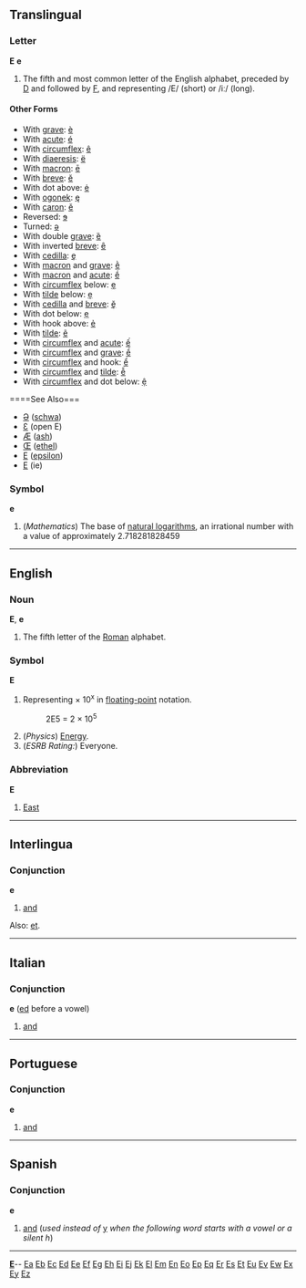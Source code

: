 ==Translingual==
===Letter===
'''E''' '''e'''

#The fifth and most common letter of the English alphabet, preceded by [[D]] and followed by [[F]], and representing /E/ (short) or /iː/ (long).
====Other Forms====
*With [[grave]]: [[è]]
*With [[acute]]: [[é]]
*With [[circumflex]]: [[ê]]
*With [[diaeresis]]: [[ë]]
*With [[macron]]: [[ē]]
*With [[breve]]: [[ĕ]]
*With dot above: [[ė]]
*With [[ogonek]]: [[ę]]
*With [[caron]]: [[ě]]
*Reversed: [[ɘ]]
*Turned: [[ǝ]]
*With double [[grave]]: [[ȅ]]
*With inverted [[breve]]: [[ȇ]]
*With [[cedilla]]: [[ȩ]]
*With [[macron]] and [[grave]]: [[ḕ]]
*With [[macron]] and [[acute]]: [[ḗ]]
*With [[circumflex]] below: [[ḙ]]
*With [[tilde]] below: [[ḛ]]
*With [[cedilla]] and [[breve]]: [[ḝ]]
*With dot below: [[ẹ]]
*With hook above: [[ẻ]]
*With [[tilde]]: [[ẽ]]
*With [[circumflex]] and [[acute]]: [[ế]]
*With [[circumflex]] and [[grave]]: [[ề]]
*With [[circumflex]] and hook: [[ể]]
*With [[circumflex]] and [[tilde]]: [[ễ]]
*With [[circumflex]] and dot below: [[ệ]]
====See Also===
*[[Ə]] ([[schwa]])
*[[Ɛ]] (open E)
*[[Æ]] ([[ash]])
*[[Œ]] ([[ethel]])
*[[Ε]] ([[epsilon]])
*[[Е]] (ie)
===Symbol===
'''e'''
#(''Mathematics'') The base of [[natural logarithm]]s, an irrational number with a value of approximately 2.718281828459

----
==English==
===Noun===
'''E''', '''e'''
#The fifth letter of the [[Roman]] alphabet.

===Symbol===
'''E'''
#Representing &times; 10<sup>x</sup> in [[floating-point]] notation.
#:2E5 = 2 &times; 10<sup>5</sup>
#(''Physics'') [[Energy]].
#(''ESRB Rating:'') Everyone.

===Abbreviation===
'''E'''
#[[East]]

----
==Interlingua==
===Conjunction===
'''e'''

#[[and]]

Also: [[et]].

----
==Italian==
===Conjunction===
'''e''' ([[ed]] before a vowel)

#[[and]]

----
==Portuguese==
===Conjunction===
'''e'''

#[[and]]

----
==Spanish==
===Conjunction===
'''e'''

#[[and]] (''used instead of'' [[y#Spanish|y]] ''when the following word starts with a vowel or a silent h'')

----
{{indexletters1}}  '''[http://wiktionary.org/w/wiki.phtml?title=Special:Allpages&from=E E] '''-- [http://wiktionary.org/w/wiki.phtml?title=Special:Allpages&from=Ea Ea] [http://wiktionary.org/w/wiki.phtml?title=Special:Allpages&from=Eb Eb] [http://wiktionary.org/w/wiki.phtml?title=Special:Allpages&from=Ec Ec] [http://wiktionary.org/w/wiki.phtml?title=Special:Allpages&from=Ed Ed] [http://wiktionary.org/w/wiki.phtml?title=Special:Allpages&from=Ee Ee] [http://wiktionary.org/w/wiki.phtml?title=Special:Allpages&from=Ef Ef] [http://wiktionary.org/w/wiki.phtml?title=Special:Allpages&from=Eg Eg] [http://wiktionary.org/w/wiki.phtml?title=Special:Allpages&from=Eh Eh] [http://wiktionary.org/w/wiki.phtml?title=Special:Allpages&from=Ei Ei] [http://wiktionary.org/w/wiki.phtml?title=Special:Allpages&from=Ej Ej] [http://wiktionary.org/w/wiki.phtml?title=Special:Allpages&from=Ek Ek] [http://wiktionary.org/w/wiki.phtml?title=Special:Allpages&from=El El] [http://wiktionary.org/w/wiki.phtml?title=Special:Allpages&from=Em Em] [http://wiktionary.org/w/wiki.phtml?title=Special:Allpages&from=En En] [http://wiktionary.org/w/wiki.phtml?title=Special:Allpages&from=Eo Eo] [http://wiktionary.org/w/wiki.phtml?title=Special:Allpages&from=Ep Ep] [http://wiktionary.org/w/wiki.phtml?title=Special:Allpages&from=Eq Eq] [http://wiktionary.org/w/wiki.phtml?title=Special:Allpages&from=Er Er] [http://wiktionary.org/w/wiki.phtml?title=Special:Allpages&from=Es Es] [http://wiktionary.org/w/wiki.phtml?title=Special:Allpages&from=Et Et] [http://wiktionary.org/w/wiki.phtml?title=Special:Allpages&from=Eu Eu] [http://wiktionary.org/w/wiki.phtml?title=Special:Allpages&from=Ev Ev] [http://wiktionary.org/w/wiki.phtml?title=Special:Allpages&from=Ew Ew] [http://wiktionary.org/w/wiki.phtml?title=Special:Allpages&from=Ex Ex] [http://wiktionary.org/w/wiki.phtml?title=Special:Allpages&from=Ey Ey] [http://wiktionary.org/w/wiki.phtml?title=Special:Allpages&from=Ez Ez]<br>
{{indexletters2}}